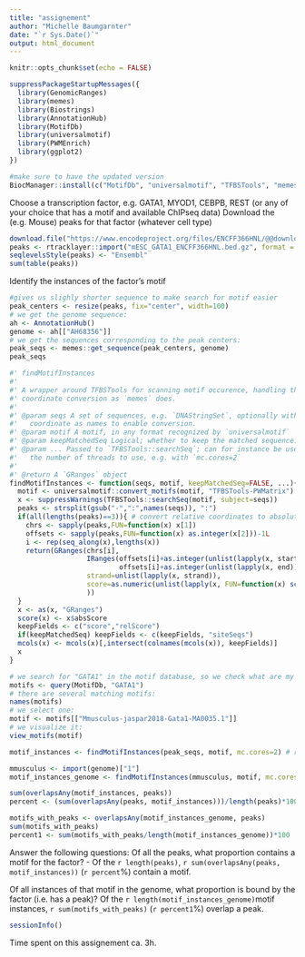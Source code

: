 ---
title: "assignement"
author: "Michelle Baumgarnter"
date: "`r Sys.Date()`"
output: html_document
---

```{r setup, include=FALSE}
knitr::opts_chunk$set(echo = FALSE)
```

```{r}
suppressPackageStartupMessages({
  library(GenomicRanges)
  library(memes)
  library(Biostrings)
  library(AnnotationHub)
  library(MotifDb)
  library(universalmotif)
  library(PWMEnrich)
  library(ggplot2)
})
```
```{r}
#make sure to have the updated version
BiocManager::install(c("MotifDb", "universalmotif", "TFBSTools", "memes", "PWMEnrich"))
```

Choose a transcription factor, e.g. GATA1, MYOD1, CEBPB, REST (or any of your choice that has a motif and available ChIPseq data)
Download the (e.g. Mouse) peaks for that factor (whatever cell type)
```{r}
download.file("https://www.encodeproject.org/files/ENCFF366HNL/@@download/ENCFF366HNL.bed.gz", "mESC_GATA1_ENCFF366HNL.bed.gz")
peaks <- rtracklayer::import("mESC_GATA1_ENCFF366HNL.bed.gz", format = "NarrowPeak")
seqlevelsStyle(peaks) <- "Ensembl"
sum(table(peaks))
```

Identify the instances of the factor’s motif
```{r}
#gives us slighly shorter sequence to make search for motif easier
peak_centers <- resize(peaks, fix="center", width=100)
# we get the genome sequence:
ah <- AnnotationHub()
genome <- ah[["AH68356"]]
# we get the sequences corresponding to the peak centers:
peak_seqs <- memes::get_sequence(peak_centers, genome)
peak_seqs
```

```{r}
#' findMotifInstances
#'
#' A wrapper around TFBSTools for scanning motif occurence, handling the 
#' coordinate conversion as `memes` does.
#' 
#' @param seqs A set of sequences, e.g. `DNAStringSet`, optionally with 
#'   coordinate as names to enable conversion.
#' @param motif A motif, in any format recognized by `universalmotif`
#' @param keepMatchedSeq Logical; whether to keep the matched sequence.
#' @param ... Passed to `TFBSTools::searchSeq`; can for instance be used to set
#'   the number of threads to use, e.g. with `mc.cores=2`
#'
#' @return A `GRanges` object
findMotifInstances <- function(seqs, motif, keepMatchedSeq=FALSE, ...){
  motif <- universalmotif::convert_motifs(motif, "TFBSTools-PWMatrix")
  x <- suppressWarnings(TFBSTools::searchSeq(motif, subject=seqs))
  peaks <- strsplit(gsub("-",":",names(seqs)), ":")
  if(all(lengths(peaks)==3)){ # convert relative coordinates to absolute
    chrs <- sapply(peaks,FUN=function(x) x[1])
    offsets <- sapply(peaks,FUN=function(x) as.integer(x[2]))-1L
    i <- rep(seq_along(x),lengths(x))
    return(GRanges(chrs[i], 
                   IRanges(offsets[i]+as.integer(unlist(lapply(x, start))),
                           offsets[i]+as.integer(unlist(lapply(x, end)))),
                   strand=unlist(lapply(x, strand)),
                   score=as.numeric(unlist(lapply(x, FUN=function(x) score(x))))
                   ))
  }
  x <- as(x, "GRanges")
  score(x) <- x$absScore
  keepFields <- c("score","relScore")
  if(keepMatchedSeq) keepFields <- c(keepFields, "siteSeqs")
  mcols(x) <- mcols(x)[,intersect(colnames(mcols(x)), keepFields)]
  x
}
```
```{r}
# we search for "GATA1" in the motif database, so we check what are my available motifs and then I can choose one, if Jaspar has one I choose this one because it has high quality if not this available I will choose HOCOMOCO, quality can be seen on Letter, number at end
motifs <- query(MotifDb, "GATA1")
# there are several matching motifs:
names(motifs)
# we select one:
motif <- motifs[["Mmusculus-jaspar2018-Gata1-MA0035.1"]]
# we visualize it:
view_motifs(motif)
```
```{r}
motif_instances <- findMotifInstances(peak_seqs, motif, mc.cores=2) # running with 2 threads
```
```{r}
mmusculus <- import(genome)["1"]
motif_instances_genome <- findMotifInstances(mmusculus, motif, mc.cores=2)
```

```{r}
sum(overlapsAny(motif_instances, peaks))
percent <- (sum(overlapsAny(peaks, motif_instances)))/length(peaks)*100
```
```{r}
motifs_with_peaks <- overlapsAny(motif_instances_genome, peaks)
sum(motifs_with_peaks)
percent1 <- sum(motifs_with_peaks/length(motif_instances_genome))*100
```

Answer the following questions:
Of all the peaks, what proportion contains a motif for the factor? 
- Of the `r length(peaks)`, `r sum(overlapsAny(peaks, motif_instances))` (`r percent`%) contain a motif. 

Of all instances of that motif in the genome, what proportion is bound by the factor (i.e. has a peak)? 
Of the `r length(motif_instances_genome)`motif instances, `r sum(motifs_with_peaks)` (`r percent1`%) overlap a peak. 

```{r}
sessionInfo()
```

Time spent on this assignement ca. 3h.